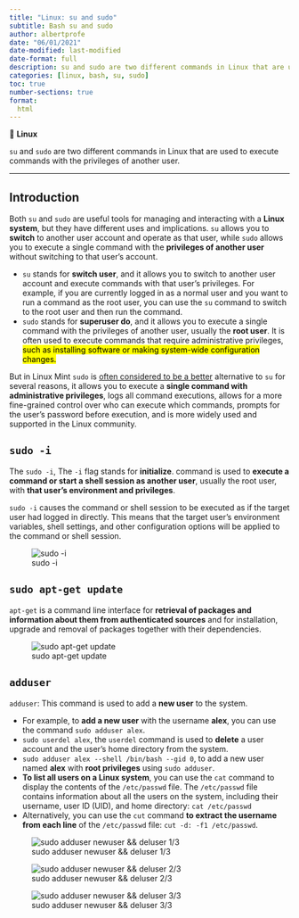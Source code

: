 ```yaml
---
title: "Linux: su and sudo"
subtitle: Bash su and sudo
author: albertprofe
date: "06/01/2021"
date-modified: last-modified
date-format: full
description: su and sudo are two different commands in Linux that are used to execute commands with the privileges of another user
categories: [linux, bash, su, sudo]
toc: true
number-sections: true
format:
  html
---
```


::: {.summary}

📘 **Linux**

`su` and `sudo` are two different commands in Linux that are used to execute commands with the privileges of another user.

:::

---

## Introduction

Both `su` and `sudo` are useful tools for managing and interacting with a **Linux system**, but they have different uses and implications. `su` allows you to **switch** to another user account and operate as that user, while `sudo` allows you to execute a single command with the **privileges of another user** without switching to that user's account.

- `su` stands for **switch user**, and it allows you to switch to another user account and execute commands with that user's privileges. For example, if you are currently logged in as a normal user and you want to run a command as the root user, you can use the `su` command to switch to the root user and then run the command.
- `sudo` stands for **superuser do**, and it allows you to execute a single command with the privileges of another user, usually the **root user**. It is often used to execute commands that require administrative privileges, <mark>such as installing software or making system-wide configuration changes.</mark>

But in Linux Mint `sudo` is [often considered to be a better](https://forums.linuxmint.com/viewtopic.php?t=378039){.external} alternative to `su` for several reasons, it allows you to execute a **single command with administrative privileges**, logs all command executions, allows for a more fine-grained control over who can execute which commands, prompts for the user's password before execution, and is more widely used and supported in the Linux community.

## `sudo -i`

The `sudo -i`, The `-i` flag stands for **initialize**. command is used to **execute a command or start a shell session as another user**, usually the root user, with **that user's environment and privileges**.

:::{.callout.note collapse=false}
`sudo -i` causes the command or shell session to be executed as if the target user had logged in directly. This means that the target user's environment variables, shell settings, and other configuration options will be applied to the command or shell session.
:::

![sudo -i](/images/linux/linux-mint-sudo-01.png)

## ``sudo apt-get update``

``apt-get`` is a command line interface for **retrieval of packages and information about them from authenticated sources** and for installation, upgrade and removal of packages together with their dependencies.

![sudo apt-get update](/images/linux/linux-mint-sudo-02.png)


## ``adduser``

`adduser`: This command is used to add a **new user** to the system.

- For example, to **add a new user** with the username **alex**, you can use the command `sudo adduser alex`.
- ``sudo userdel alex``, the `userdel` command is used to **delete** a user account and the user's home directory from the system.
- ``sudo adduser alex --shell /bin/bash --gid 0``, to add a new user named **alex** with **root privileges** using `sudo adduser`.
- **To list all users on a Linux system**, you can use the `cat` command to display the contents of the `/etc/passwd` file. The `/etc/passwd` file contains information about all the users on the system, including their username, user ID (UID), and home directory: ``cat /etc/passwd``
- Alternatively, you can use the `cut` command **to extract the username from each line** of the `/etc/passwd` file: ``cut -d: -f1 /etc/passwd``.

![sudo adduser newuser && deluser 1/3](/images/linux/linux-mint-sudo-03.png)

![sudo adduser newuser && deluser 2/3](/images/linux/linux-mint-sudo-04.png)

![sudo adduser newuser && deluser 3/3](/images/linux/linux-mint-sudo-05.png)
